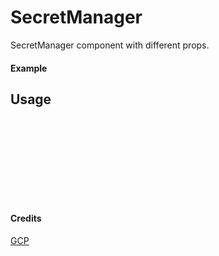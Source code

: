 
<Meta of={SecretManager} title="GCP/SecretManager" />

# SecretManager

SecretManager component with different props.

#### Example

<Canvas of={SecretManager.Primary} />

## Usage

```ts
import { SecretManager } from "yadl-ui";

const Example = () => {
  return (
      <SecretManager />
  );
};

export default Example;
```

#### Credits
[GCP](https://cloud.google.com/icons)
